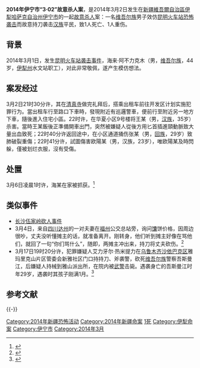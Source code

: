 '''2014年伊宁市“3·02”故意杀人案'''，是2014年3月2日发生在[[新疆維吾爾自治區|新疆維吾爾自治區]][[伊犁哈萨克自治州|伊犁哈萨克自治州]][[伊宁市|伊宁市]]的一起[[故意杀人罪|故意杀人]]案：一名[[维吾尔族|维吾尔族]]男子效仿[[2014年昆明火车站暴力恐怖袭击事件|昆明火车站恐怖袭击]]而故意持刀袭击[[汉族|汉族]]平民，致1人死亡、1人重伤。

== 背景 ==
2014年3月1日，发生[[2014年昆明火车站暴力恐怖袭击事件|昆明火车站袭击事件]]，海来·阿不力克木（男，[[维吾尔族|维吾尔族]]，44岁，[[伊犁州|伊犁州]]水文站职工），对此非常敬佩，遂产生模仿想法。

== 案发经过 ==
3月2日21时30分许，其在[[清真寺|清真寺]]做完礼拜后，搭乘出租车前往开发区计划实施犯罪行为。當出租车行至路口下車時，發現附近有巡邏警車，便前行至附近另一地方下車，隨後進入住宅小區。22时许，在华夏小区9号楼将王某（男，[[汉族|汉族]]，35岁）杀害。當時王某飯後正準備開車出門，突然被嫌疑人從後方用匕首插進頸動脈致大量出血致死；22时40分许返回途中，在小区通道捅伤张某（男，[[回族|回族]]，29岁）致肺破裂重傷；22时41分许，試圖傷害欧陽某（男，汉族，23岁），唯欧陽某及時閃躲，僅被划烂衣服，沒有受傷。

== 处置 ==
3月6日凌晨1时许，海某在家被抓获。<ref>{{Cite web |url=http://www.myactimes.com/actimes/plus/view.php?aid=726625 |title=维族汉疑仿昆明案杀人 闯入住宅区持刀乱捅致1死1伤 |accessdate=2014-03-21 |archive-date=2016-03-08 |archive-url=https://web.archive.org/web/20160308202515/http://www.myactimes.com/actimes/plus/view.php?aid=726625 |dead-url=no }}</ref>

== 类似事件 ==
*[[长沙伍家岭砍人事件|长沙伍家岭砍人事件]]
*3月4日，来自[[四川|四川]][[达州|达州]]的一对夫妻在[[福州|福州]]公交总站旁，询问[[馕|馕]]饼价格，因周边很吵，丈夫没听懂摊主的话，就准备离开。刚转身，他们听到摊主好像在骂他们，就回了一句“你们骂什么”，随即，两摊主冲出来，持刀将丈夫砍伤。<ref>{{Cite web |url=http://fz.fjsen.com/2014-03/05/content_13622030.htm |title=福州:买馕饼起纠纷顾客受伤 一摊主已被警方抓获 |accessdate=2014-03-21 |archive-date=2019-09-03 |archive-url=https://web.archive.org/web/20190903192411/http://fz.fjsen.com/2014-03/05/content_13622030.htm |dead-url=no }}</ref>
*3月17日19时20分许，犯罪嫌疑人艾力牙尔·热米提力在[[乌鲁木齐|乌鲁木齐]][[沙依巴克区|沙依巴克区]]雅玛里克山片区管委会新雅社区门口持持刀、斧袭警，砍死[[维吾尔族|维吾尔族]]警察吾斯曼江，后嫌疑人持械到雅山派出所，在院内被[[武警|武警]]击毙。遇袭身亡的吾斯曼江时年29岁，遇袭时其孩子刚满1月。<ref>{{Cite web |url=http://news.163.com/14/0319/08/9NMH00NA0001124J.html |title=乌鲁木齐一名警察遭持械袭击身亡 嫌犯被击毙 |access-date=2014-03-21 |archive-url=https://web.archive.org/web/20140319192135/http://news.163.com/14/0319/08/9NMH00NA0001124J.html |archive-date=2014-03-19 |dead-url=yes }}</ref>

== 参考文献 ==
{{Reflist|2}}

{{-}}
{{新疆问题|习}}

[[Category:2014年新疆恐怖活动|Category:2014年新疆恐怖活动]]
[[Category:2014年新疆命案|Category:2014年新疆命案]]
[[Category:中华人民共和国故意杀人命案|1死]]
[[Category:伊犁命案|Category:伊犁命案]]
[[Category:伊宁市|Category:伊宁市]]
[[Category:2014年3月|Category:2014年3月]]